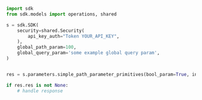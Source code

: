 ```python showLineNumbers copy filename="Simple Path Parameter Primitives usage example"
import sdk
from sdk.models import operations, shared

s = sdk.SDK(
    security=shared.Security(
        api_key_auth="Token YOUR_API_KEY",
    ),
    global_path_param=100,
    global_query_param='some example global query param',
)


res = s.parameters.simple_path_parameter_primitives(bool_param=True, int_param=1, num_param=1.1, str_param='test')

if res.res is not None:
    # handle response
```
